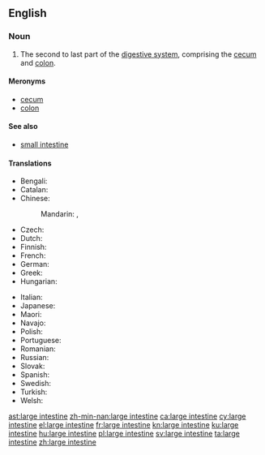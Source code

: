 ==English==
{{wikipedia}}

===Noun===
{{en-noun|head=[[large]] [[intestine]]}}

# {{context|anatomy|lang=en}} The second to last part of the [[digestive system]], comprising the [[cecum]] and [[colon]].

====Meronyms====
* [[cecum]]
* [[colon]]

====See also====
* [[small intestine]]

====Translations====
{{trans-top|bodily organ}}
* Bengali: {{t|bn|বৃহদান্ত্র|sc=Beng}}
* Catalan: {{t|ca|intestí gros|m}}
* Chinese:
*: Mandarin: {{t+|cmn|大腸|sc=Hani}}, {{t+|cmn|大肠|tr=dàcháng|sc=Hani}}
* Czech: {{t+|cs|tlusté střevo|n}}
* Dutch: {{t+|nl|dikke darm|m}}
* Finnish: {{t+|fi|paksusuoli}}
* French: {{t+|fr|gros intestin|m}}
* German: {{t+|de|Dickdarm|m}}
* Greek: {{t+|el|παχύ έντερο|n|tr=pachý éntero}}
* Hungarian: {{t+|hu|vastagbél}}
{{trans-mid}}
* Italian: {{t+|it|intestino crasso|m}}
* Japanese: {{t+|ja|大腸|tr=[[だいちょう]], daichō}}
* Maori: {{t|mi| kōpiro nui}}
* Navajo: {{t|nv|achʼíídííl}}
* Polish: {{t|pl|jelito grube|n}}
* Portuguese: {{t+|pt|intestino grosso|m}}
* Romanian: {{t|ro|intestin gros|n}}
* Russian: {{t+|ru|то́лстая кишка́|f|sc=Cyrl}}
* Slovak: {{t|sk|hrubé črevo}}
* Spanish: {{t+|es|intestino grueso|m}}
* Swedish: {{t|sv|tjocktarm|c}}
* Turkish: {{t|tr|kalın barsak}}
* Welsh: {{t|cy|coluddyn mawr|m}}
{{trans-bottom}}

[[ast:large intestine]]
[[zh-min-nan:large intestine]]
[[ca:large intestine]]
[[cy:large intestine]]
[[el:large intestine]]
[[fr:large intestine]]
[[kn:large intestine]]
[[ku:large intestine]]
[[hu:large intestine]]
[[pl:large intestine]]
[[sv:large intestine]]
[[ta:large intestine]]
[[zh:large intestine]]